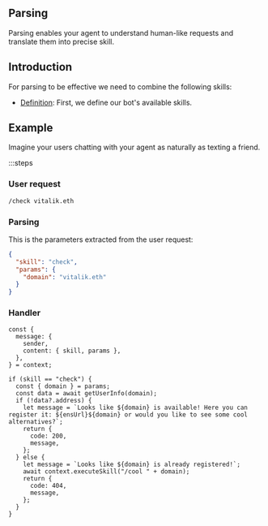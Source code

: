 ## Parsing

Parsing enables your agent to understand human-like requests and translate them into precise skill.

## Introduction

For parsing to be effective we need to combine the following skills:

- [Definition](/skills/definition): First, we define our bot's available skills.

## Example

Imagine your users chatting with your agent as naturally as texting a friend.

:::steps

### User request

```bash
/check vitalik.eth
```

### Parsing

This is the parameters extracted from the user request:

```json
{
  "skill": "check",
  "params": {
    "domain": "vitalik.eth"
  }
}
```

### Handler

```tsx
const {
  message: {
    sender,
    content: { skill, params },
  },
} = context;

if (skill == "check") {
  const { domain } = params;
  const data = await getUserInfo(domain);
  if (!data?.address) {
    let message = `Looks like ${domain} is available! Here you can register it: ${ensUrl}${domain} or would you like to see some cool alternatives?`;
    return {
      code: 200,
      message,
    };
  } else {
    let message = `Looks like ${domain} is already registered!`;
    await context.executeSkill("/cool " + domain);
    return {
      code: 404,
      message,
    };
  }
}
```
